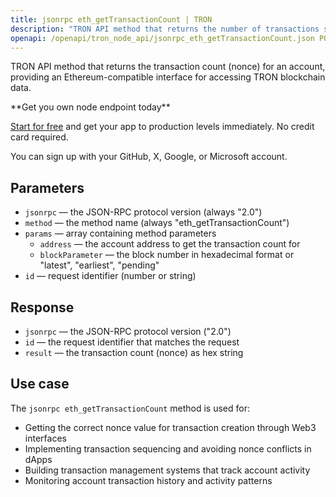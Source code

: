 ```yaml
---
title: jsonrpc eth_getTransactionCount | TRON
description: "TRON API method that returns the number of transactions sent from an address (nonce). This method provides Ethereum-compatible interface for TRON blockchain."
openapi: /openapi/tron_node_api/jsonrpc_eth_getTransactionCount.json POST /95e61622bf6a8af293978377718e3b77/jsonrpc
---
```


TRON API method that returns the transaction count (nonce) for an account, providing an Ethereum-compatible interface for accessing TRON blockchain data.

<Check>
**Get you own node endpoint today**

[Start for free](https://console.chainstack.com/) and get your app to production levels immediately. No credit card required.

You can sign up with your GitHub, X, Google, or Microsoft account.
</Check>

## Parameters

* `jsonrpc` — the JSON-RPC protocol version (always "2.0")
* `method` — the method name (always "eth_getTransactionCount")
* `params` — array containing method parameters
  * `address` — the account address to get the transaction count for
  * `blockParameter` — the block number in hexadecimal format or "latest", "earliest", "pending"
* `id` — request identifier (number or string)

## Response

* `jsonrpc` — the JSON-RPC protocol version ("2.0")
* `id` — the request identifier that matches the request
* `result` — the transaction count (nonce) as hex string

## Use case

The `jsonrpc eth_getTransactionCount` method is used for:

* Getting the correct nonce value for transaction creation through Web3 interfaces
* Implementing transaction sequencing and avoiding nonce conflicts in dApps
* Building transaction management systems that track account activity
* Monitoring account transaction history and activity patterns

